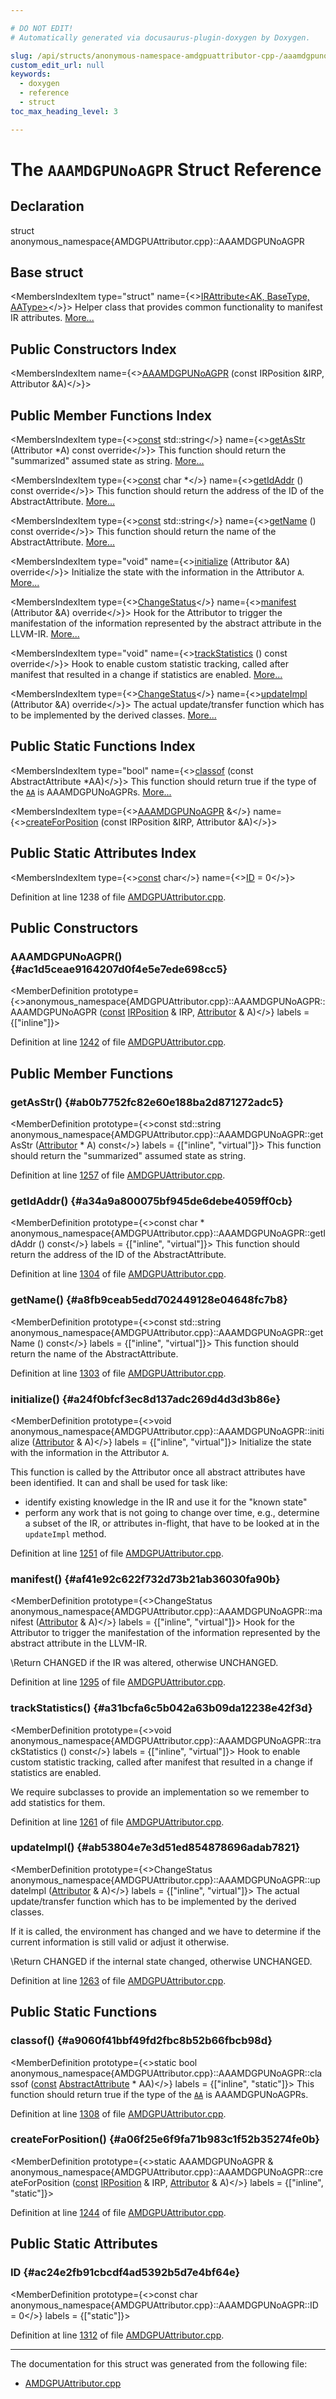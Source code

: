```yaml
---

# DO NOT EDIT!
# Automatically generated via docusaurus-plugin-doxygen by Doxygen.

slug: /api/structs/anonymous-namespace-amdgpuattributor-cpp-/aaamdgpunoagpr
custom_edit_url: null
keywords:
  - doxygen
  - reference
  - struct
toc_max_heading_level: 3

---
```





# The `AAAMDGPUNoAGPR` Struct Reference

<DoxygenPage pluginConfig={pluginConfig}>



## Declaration

<CodeBlock>struct anonymous_namespace{AMDGPUAttributor.cpp}::AAAMDGPUNoAGPR</CodeBlock>

## Base struct

<MembersIndex>

<MembersIndexItem
  type="struct"
  name={<><a href="/docs/api/structs/llvm/irattribute">IRAttribute&lt;AK, BaseType, AAType&gt;</a></>}>
Helper class that provides common functionality to manifest IR attributes. <a href="/docs/api/structs/llvm/irattribute/#details">More...</a>
</MembersIndexItem>

</MembersIndex>

## Public Constructors Index

<MembersIndex>

<MembersIndexItem
  name={<><a href="#ac1d5ceae9164207d0f4e5e7ede698cc5">AAAMDGPUNoAGPR</a> (const IRPosition &amp;IRP, Attributor &amp;A)</>}>
</MembersIndexItem>

</MembersIndex>

## Public Member Functions Index

<MembersIndex>

<MembersIndexItem
  type={<><a href="/docs/api/files/lib/lib/target/lib/target/aarch64/aarch64promoteconstant-cpp/#a90f8350fecae261c25be85d38b451bff">const</a> std::string</>}
  name={<><a href="#ab0b7752fc82e60e188ba2d871272adc5">getAsStr</a> (Attributor &#42;A) const override</>}>
This function should return the &quot;summarized&quot; assumed state as string. <a href="#ab0b7752fc82e60e188ba2d871272adc5">More...</a>
</MembersIndexItem>

<MembersIndexItem
  type={<><a href="/docs/api/files/lib/lib/target/lib/target/aarch64/aarch64promoteconstant-cpp/#a90f8350fecae261c25be85d38b451bff">const</a> char &#42;</>}
  name={<><a href="#a34a9a800075bf945de6debe4059ff0cb">getIdAddr</a> () const override</>}>
This function should return the address of the ID of the AbstractAttribute. <a href="#a34a9a800075bf945de6debe4059ff0cb">More...</a>
</MembersIndexItem>

<MembersIndexItem
  type={<><a href="/docs/api/files/lib/lib/target/lib/target/aarch64/aarch64promoteconstant-cpp/#a90f8350fecae261c25be85d38b451bff">const</a> std::string</>}
  name={<><a href="#a8fb9ceab5edd702449128e04648fc7b8">getName</a> () const override</>}>
This function should return the name of the AbstractAttribute. <a href="#a8fb9ceab5edd702449128e04648fc7b8">More...</a>
</MembersIndexItem>

<MembersIndexItem
  type="void"
  name={<><a href="#a24f0bfcf3ec8d137adc269d4d3d3b86e">initialize</a> (Attributor &amp;A) override</>}>
Initialize the state with the information in the Attributor <code>A</code>. <a href="#a24f0bfcf3ec8d137adc269d4d3d3b86e">More...</a>
</MembersIndexItem>

<MembersIndexItem
  type={<><a href="/docs/api/namespaces/llvm/#acd850975ae5042cacb64a9d0ea4715f3">ChangeStatus</a></>}
  name={<><a href="#af41e92c622f732d73b21ab36030fa90b">manifest</a> (Attributor &amp;A) override</>}>
Hook for the Attributor to trigger the manifestation of the information represented by the abstract attribute in the LLVM-IR. <a href="#af41e92c622f732d73b21ab36030fa90b">More...</a>
</MembersIndexItem>

<MembersIndexItem
  type="void"
  name={<><a href="#a31bcfa6c5b042a63b09da12238e42f3d">trackStatistics</a> () const override</>}>
Hook to enable custom statistic tracking, called after manifest that resulted in a change if statistics are enabled. <a href="#a31bcfa6c5b042a63b09da12238e42f3d">More...</a>
</MembersIndexItem>

<MembersIndexItem
  type={<><a href="/docs/api/namespaces/llvm/#acd850975ae5042cacb64a9d0ea4715f3">ChangeStatus</a></>}
  name={<><a href="#ab53804e7e3d51ed854878696adab7821">updateImpl</a> (Attributor &amp;A) override</>}>
The actual update/transfer function which has to be implemented by the derived classes. <a href="#ab53804e7e3d51ed854878696adab7821">More...</a>
</MembersIndexItem>

</MembersIndex>

## Public Static Functions Index

<MembersIndex>

<MembersIndexItem
  type="bool"
  name={<><a href="#a9060f41bbf49fd2fbc8b52b66fbcb98d">classof</a> (const AbstractAttribute &#42;AA)</>}>
This function should return true if the type of the <code><a href="/docs/api/namespaces/llvm/aa">AA</a></code> is AAAMDGPUNoAGPRs. <a href="#a9060f41bbf49fd2fbc8b52b66fbcb98d">More...</a>
</MembersIndexItem>

<MembersIndexItem
  type={<><a href="/docs/api/structs/anonymous-namespace-amdgpuattributor-cpp-/aaamdgpunoagpr">AAAMDGPUNoAGPR</a> &amp;</>}
  name={<><a href="#a06f25e6f9fa71b983c1f52b35274fe0b">createForPosition</a> (const IRPosition &amp;IRP, Attributor &amp;A)</>}>
</MembersIndexItem>

</MembersIndex>

## Public Static Attributes Index

<MembersIndex>

<MembersIndexItem
  type={<><a href="/docs/api/files/lib/lib/target/lib/target/aarch64/aarch64promoteconstant-cpp/#a90f8350fecae261c25be85d38b451bff">const</a> char</>}
  name={<><a href="#ac24e2fb91cbcdf4ad5392b5d7e4bf64e">ID</a> = 0</>}>
</MembersIndexItem>

</MembersIndex>


Definition at line 1238 of file <a href="/docs/api/files/lib/lib/target/lib/target/amdgpu/amdgpuattributor-cpp">AMDGPUAttributor.cpp</a>.

<SectionDefinition>

## Public Constructors

### AAAMDGPUNoAGPR() {#ac1d5ceae9164207d0f4e5e7ede698cc5}

<MemberDefinition
  prototype={<>anonymous&#95;namespace&#123;AMDGPUAttributor.cpp&#125;::AAAMDGPUNoAGPR::AAAMDGPUNoAGPR (<a href="/docs/api/files/lib/lib/target/lib/target/aarch64/aarch64promoteconstant-cpp/#a90f8350fecae261c25be85d38b451bff">const</a> <a href="/docs/api/structs/llvm/irposition">IRPosition</a> &amp; IRP, <a href="/docs/api/structs/llvm/attributor">Attributor</a> &amp; A)</>}
  labels = {["inline"]}>

Definition at line <a href="/docs/api/files/lib/lib/target/lib/target/amdgpu/amdgpuattributor-cpp/#l01242">1242</a> of file <a href="/docs/api/files/lib/lib/target/lib/target/amdgpu/amdgpuattributor-cpp">AMDGPUAttributor.cpp</a>.
</MemberDefinition>

</SectionDefinition>

<SectionDefinition>

## Public Member Functions

### getAsStr() {#ab0b7752fc82e60e188ba2d871272adc5}

<MemberDefinition
  prototype={<>const std::string anonymous&#95;namespace&#123;AMDGPUAttributor.cpp&#125;::AAAMDGPUNoAGPR::getAsStr (<a href="/docs/api/structs/llvm/attributor">Attributor</a> &#42; A) const</>}
  labels = {["inline", "virtual"]}>
This function should return the &quot;summarized&quot; assumed state as string.

Definition at line <a href="/docs/api/files/lib/lib/target/lib/target/amdgpu/amdgpuattributor-cpp/#l01257">1257</a> of file <a href="/docs/api/files/lib/lib/target/lib/target/amdgpu/amdgpuattributor-cpp">AMDGPUAttributor.cpp</a>.
</MemberDefinition>

### getIdAddr() {#a34a9a800075bf945de6debe4059ff0cb}

<MemberDefinition
  prototype={<>const char &#42; anonymous&#95;namespace&#123;AMDGPUAttributor.cpp&#125;::AAAMDGPUNoAGPR::getIdAddr () const</>}
  labels = {["inline", "virtual"]}>
This function should return the address of the ID of the AbstractAttribute.

Definition at line <a href="/docs/api/files/lib/lib/target/lib/target/amdgpu/amdgpuattributor-cpp/#l01304">1304</a> of file <a href="/docs/api/files/lib/lib/target/lib/target/amdgpu/amdgpuattributor-cpp">AMDGPUAttributor.cpp</a>.
</MemberDefinition>

### getName() {#a8fb9ceab5edd702449128e04648fc7b8}

<MemberDefinition
  prototype={<>const std::string anonymous&#95;namespace&#123;AMDGPUAttributor.cpp&#125;::AAAMDGPUNoAGPR::getName () const</>}
  labels = {["inline", "virtual"]}>
This function should return the name of the AbstractAttribute.

Definition at line <a href="/docs/api/files/lib/lib/target/lib/target/amdgpu/amdgpuattributor-cpp/#l01303">1303</a> of file <a href="/docs/api/files/lib/lib/target/lib/target/amdgpu/amdgpuattributor-cpp">AMDGPUAttributor.cpp</a>.
</MemberDefinition>

### initialize() {#a24f0bfcf3ec8d137adc269d4d3d3b86e}

<MemberDefinition
  prototype={<>void anonymous&#95;namespace&#123;AMDGPUAttributor.cpp&#125;::AAAMDGPUNoAGPR::initialize (<a href="/docs/api/structs/llvm/attributor">Attributor</a> &amp; A)</>}
  labels = {["inline", "virtual"]}>
Initialize the state with the information in the Attributor <code>A</code>.

This function is called by the Attributor once all abstract attributes have been identified. It can and shall be used for task like:
<ul>
<li>identify existing knowledge in the IR and use it for the &quot;known state&quot;</li>
<li>perform any work that is not going to change over time, e.g., determine a subset of the IR, or attributes in-flight, that have to be looked at in the <code>updateImpl</code> method.</li>
</ul>

Definition at line <a href="/docs/api/files/lib/lib/target/lib/target/amdgpu/amdgpuattributor-cpp/#l01251">1251</a> of file <a href="/docs/api/files/lib/lib/target/lib/target/amdgpu/amdgpuattributor-cpp">AMDGPUAttributor.cpp</a>.
</MemberDefinition>

### manifest() {#af41e92c622f732d73b21ab36030fa90b}

<MemberDefinition
  prototype={<>ChangeStatus anonymous&#95;namespace&#123;AMDGPUAttributor.cpp&#125;::AAAMDGPUNoAGPR::manifest (<a href="/docs/api/structs/llvm/attributor">Attributor</a> &amp; A)</>}
  labels = {["inline", "virtual"]}>
Hook for the Attributor to trigger the manifestation of the information represented by the abstract attribute in the LLVM-IR.

\\Return CHANGED if the IR was altered, otherwise UNCHANGED.

Definition at line <a href="/docs/api/files/lib/lib/target/lib/target/amdgpu/amdgpuattributor-cpp/#l01295">1295</a> of file <a href="/docs/api/files/lib/lib/target/lib/target/amdgpu/amdgpuattributor-cpp">AMDGPUAttributor.cpp</a>.
</MemberDefinition>

### trackStatistics() {#a31bcfa6c5b042a63b09da12238e42f3d}

<MemberDefinition
  prototype={<>void anonymous&#95;namespace&#123;AMDGPUAttributor.cpp&#125;::AAAMDGPUNoAGPR::trackStatistics () const</>}
  labels = {["inline", "virtual"]}>
Hook to enable custom statistic tracking, called after manifest that resulted in a change if statistics are enabled.

We require subclasses to provide an implementation so we remember to add statistics for them.

Definition at line <a href="/docs/api/files/lib/lib/target/lib/target/amdgpu/amdgpuattributor-cpp/#l01261">1261</a> of file <a href="/docs/api/files/lib/lib/target/lib/target/amdgpu/amdgpuattributor-cpp">AMDGPUAttributor.cpp</a>.
</MemberDefinition>

### updateImpl() {#ab53804e7e3d51ed854878696adab7821}

<MemberDefinition
  prototype={<>ChangeStatus anonymous&#95;namespace&#123;AMDGPUAttributor.cpp&#125;::AAAMDGPUNoAGPR::updateImpl (<a href="/docs/api/structs/llvm/attributor">Attributor</a> &amp; A)</>}
  labels = {["inline", "virtual"]}>
The actual update/transfer function which has to be implemented by the derived classes.

If it is called, the environment has changed and we have to determine if the current information is still valid or adjust it otherwise.

\\Return CHANGED if the internal state changed, otherwise UNCHANGED.

Definition at line <a href="/docs/api/files/lib/lib/target/lib/target/amdgpu/amdgpuattributor-cpp/#l01263">1263</a> of file <a href="/docs/api/files/lib/lib/target/lib/target/amdgpu/amdgpuattributor-cpp">AMDGPUAttributor.cpp</a>.
</MemberDefinition>

</SectionDefinition>

<SectionDefinition>

## Public Static Functions

### classof() {#a9060f41bbf49fd2fbc8b52b66fbcb98d}

<MemberDefinition
  prototype={<>static bool anonymous&#95;namespace&#123;AMDGPUAttributor.cpp&#125;::AAAMDGPUNoAGPR::classof (<a href="/docs/api/files/lib/lib/target/lib/target/aarch64/aarch64promoteconstant-cpp/#a90f8350fecae261c25be85d38b451bff">const</a> <a href="/docs/api/structs/llvm/abstractattribute">AbstractAttribute</a> &#42; AA)</>}
  labels = {["inline", "static"]}>
This function should return true if the type of the <code><a href="/docs/api/namespaces/llvm/aa">AA</a></code> is AAAMDGPUNoAGPRs.

Definition at line <a href="/docs/api/files/lib/lib/target/lib/target/amdgpu/amdgpuattributor-cpp/#l01308">1308</a> of file <a href="/docs/api/files/lib/lib/target/lib/target/amdgpu/amdgpuattributor-cpp">AMDGPUAttributor.cpp</a>.
</MemberDefinition>

### createForPosition() {#a06f25e6f9fa71b983c1f52b35274fe0b}

<MemberDefinition
  prototype={<>static AAAMDGPUNoAGPR &amp; anonymous&#95;namespace&#123;AMDGPUAttributor.cpp&#125;::AAAMDGPUNoAGPR::createForPosition (<a href="/docs/api/files/lib/lib/target/lib/target/aarch64/aarch64promoteconstant-cpp/#a90f8350fecae261c25be85d38b451bff">const</a> <a href="/docs/api/structs/llvm/irposition">IRPosition</a> &amp; IRP, <a href="/docs/api/structs/llvm/attributor">Attributor</a> &amp; A)</>}
  labels = {["inline", "static"]}>

Definition at line <a href="/docs/api/files/lib/lib/target/lib/target/amdgpu/amdgpuattributor-cpp/#l01244">1244</a> of file <a href="/docs/api/files/lib/lib/target/lib/target/amdgpu/amdgpuattributor-cpp">AMDGPUAttributor.cpp</a>.
</MemberDefinition>

</SectionDefinition>

<SectionDefinition>

## Public Static Attributes

### ID {#ac24e2fb91cbcdf4ad5392b5d7e4bf64e}

<MemberDefinition
  prototype={<>const char anonymous&#95;namespace&#123;AMDGPUAttributor.cpp&#125;::AAAMDGPUNoAGPR::ID = 0</>}
  labels = {["static"]}>

Definition at line <a href="/docs/api/files/lib/lib/target/lib/target/amdgpu/amdgpuattributor-cpp/#l01312">1312</a> of file <a href="/docs/api/files/lib/lib/target/lib/target/amdgpu/amdgpuattributor-cpp">AMDGPUAttributor.cpp</a>.
</MemberDefinition>

</SectionDefinition>

<hr/>

The documentation for this struct was generated from the following file:

<ul>
<li><a href="/docs/api/files/lib/lib/target/lib/target/amdgpu/amdgpuattributor-cpp">AMDGPUAttributor.cpp</a></li>
</ul>

</DoxygenPage>
